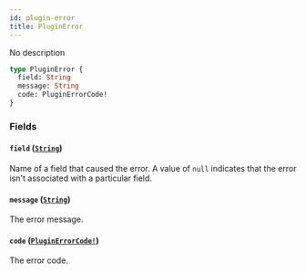 ```yaml
---
id: plugin-error
title: PluginError
---
```


No description

```graphql
type PluginError {
  field: String
  message: String
  code: PluginErrorCode!
}
```

### Fields

#### `field` ([`String`](../../../developer/api-reference/scalars/string))

Name of a field that caused the error. A value of `null` indicates that the error isn't associated with a particular field.

#### `message` ([`String`](../../../developer/api-reference/scalars/string))

The error message.

#### `code` ([`PluginErrorCode!`](../../../developer/api-reference/enums/plugin-error-code))

The error code.
